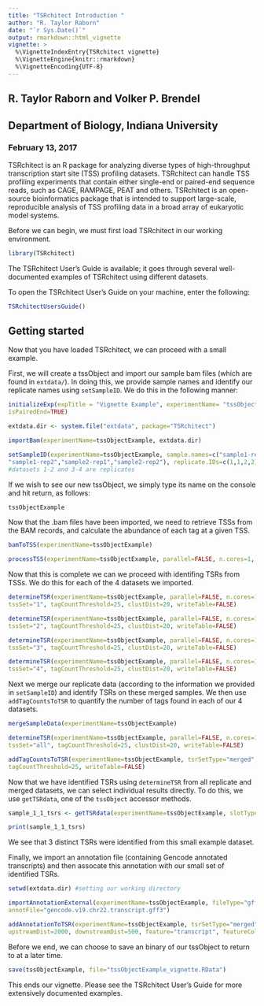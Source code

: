 ```yaml
---
title: "TSRchitect Introduction "
author: "R. Taylor Raborn"
date: "`r Sys.Date()`"
output: rmarkdown::html_vignette
vignette: >
  %\VignetteIndexEntry{TSRchitect vignette}
  %\VignetteEngine{knitr::rmarkdown}
  %\VignetteEncoding{UTF-8}
---
```


## R. Taylor Raborn and Volker P. Brendel
## Department of Biology, Indiana University

### February 13, 2017

TSRchitect is an R package for analyzing diverse types of high-throughput transcription start site (TSS) profiling datasets.
TSRchitect can handle TSS profiling experiments that contain either single-end or paired-end sequence reads, such as CAGE, RAMPAGE, PEAT and others. TSRchitect is an open-source bioinformatics package that is intended to support large-scale, reproducible analysis of TSS profiling data in a broad array of eukaryotic model systems.

Before we can begin, we must first load TSRchitect in our working environment.

```r
library(TSRchitect)
```

The TSRchitect User's Guide is available; it goes through several well-documented examples of TSRchitect using different datasets.

To open the TSRchitect User's Guide on your machine, enter the following:

```r
TSRchitectUsersGuide()
```

## Getting started

Now that you have loaded TSRchitect, we can proceed with a small example.

First, we will create a tssObject and import our sample bam files (which are found in `extdata/`).
In doing this, we provide sample names and identify our replicate names using `setSampleID`.
We do this in the following manner:

```r
initializeExp(expTitle = "Vignette Example", experimentName= "tssObjectExample", 
isPairedEnd=TRUE)

extdata.dir <- system.file("extdata", package="TSRchitect") 

importBam(experimentName=tssObjectExample, extdata.dir)

setSampleID(experimentName=tssObjectExample, sample.names=c("sample1-rep1",
"sample1-rep2","sample2-rep1","sample2-rep2"), replicate.IDs=c(1,1,2,2))
#datasets 1-2 and 3-4 are replicates
```

If we wish to see our new tssObject, we simply type its name on the console and hit return, as follows:

```r
tssObjectExample
```

Now that the .bam files have been imported, we need to retrieve TSSs from the BAM records, and calculate the abundance of each tag at a given TSS.

```r
bamToTSS(experimentName=tssObjectExample)

processTSS(experimentName=tssObjectExample, parallel=FALSE, n.cores=1, tssSet="all", writeTable=FALSE)
```

Now that this is complete we can we proceed with identifing TSRs from TSSs.
We do this for each of the 4 datasets we imported.

```r
determineTSR(experimentName=tssObjectExample, parallel=FALSE, n.cores=1, tsrSetType="replicates", 
tssSet="1", tagCountThreshold=25, clustDist=20, writeTable=FALSE)

determineTSR(experimentName=tssObjectExample, parallel=FALSE, n.cores=1, tsrSetType="replicates", 
tssSet="2", tagCountThreshold=25, clustDist=20, writeTable=FALSE)

determineTSR(experimentName=tssObjectExample, parallel=FALSE, n.cores=1, tsrSetType="replicates", 
tssSet="3", tagCountThreshold=25, clustDist=20, writeTable=FALSE)

determineTSR(experimentName=tssObjectExample, parallel=FALSE, n.cores=1, tsrSetType="replicates", 
tssSet="4", tagCountThreshold=25, clustDist=20, writeTable=FALSE)
```

Next we merge our replicate data (according to the information we provided in `setSampleID`) and identify TSRs on these merged samples. We then use `addTagCountsToTSR` to quantify the number of tags found in each of our 4 datasets.

```r
mergeSampleData(experimentName=tssObjectExample)

determineTSR(experimentName=tssObjectExample, parallel=FALSE, n.cores=1, tsrSetType="merged", 
tssSet="all", tagCountThreshold=25, clustDist=20, writeTable=FALSE)

addTagCountsToTSR(experimentName=tssObjectExample, tsrSetType="merged", tsrSet=1, 
tagCountThreshold=25, writeTable=FALSE)
```

Now that we have identified TSRs using `determineTSR` from all replicate and merged datasets, we can select individual results directly.
To do this, we use `getTSRdata`, one of the `tssObject` accessor methods.

```r
sample_1_1_tsrs <- getTSRdata(experimentName=tssObjectExample, slotType="replicates", slot=1)

print(sample_1_1_tsrs)
```

We see that 3 distinct TSRs were identified from this small example dataset.

Finally, we import an annotation file (containing Gencode annotated transcripts) and then assocate this annotation with our small set of identified TSRs.

```r
setwd(extdata.dir) #setting our working directory

importAnnotationExternal(experimentName=tssObjectExample, fileType="gff3",
annotFile="gencode.v19.chr22.transcript.gff3")

addAnnotationToTSR(experimentName=tssObjectExample, tsrSetType="merged", tsrSet=1,
upstreamDist=2000, downstreamDist=500, feature="transcript", featureColumnID="ID", writeTable=FALSE)
```

Before we end, we can choose to save an binary of our tssObject to return to at a later time.

```r
save(tssObjectExample, file="tssObjectExample_vignette.RData")
```

This ends our vignette. Please see the TSRchitect User's Guide for more extensively documented examples.